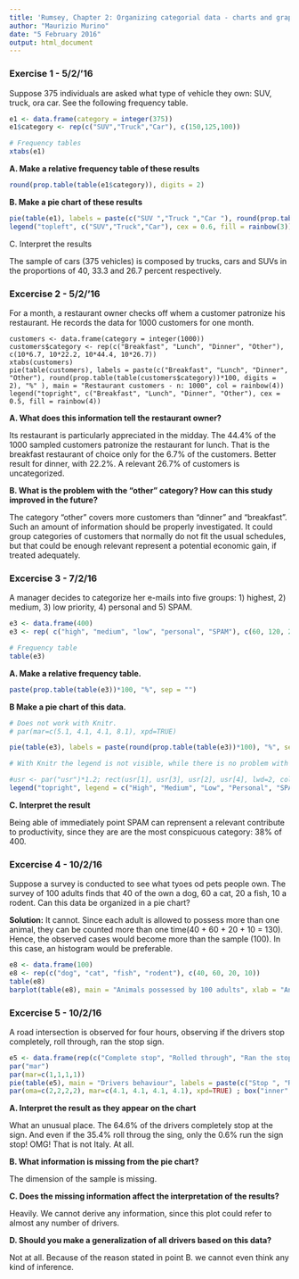 ```yaml
---
title: 'Rumsey, Chapter 2: Organizing categorial data - charts and graphs. [Ongoing]'
author: "Maurizio Murino"
date: "5 February 2016"
output: html_document
---
```

### Exercise 1 - 5/2/'16

Suppose 375 individuals are asked what type of vehicle they own: SUV, truck, ora car. See the following frequency table.

```r
e1 <- data.frame(category = integer(375)) 
e1$category <- rep(c("SUV","Truck","Car"), c(150,125,100))

# Frequency tables
xtabs(e1) 
```

__A. Make a relative frequency table of these results__

```r
round(prop.table(table(e1$category)), digits = 2)
```

__B. Make a pie chart of these results__

```r
pie(table(e1), labels = paste(c("SUV ","Truck ","Car "), round(prop.table(table(e1$category))*100, digits = 1), "%", sep = "") , main = "Vehicles - n: 375", col = rainbow(3))
legend("topleft", c("SUV","Truck","Car"), cex = 0.6, fill = rainbow(3))
```

C. Interpret the results

The sample of cars (375 vehicles) is composed by trucks, cars and SUVs in the proportions of 40, 33.3 and 26.7 percent respectively.

### Excercise 2 - 5/2/'16

For a month, a restaurant owner checks off whem a customer patronize his restaurant. He records the data for 1000 customers for one month. 

```r2
customers <- data.frame(category = integer(1000))
customers$category <- rep(c("Breakfast", "Lunch", "Dinner", "Other"), c(10*6.7, 10*22.2, 10*44.4, 10*26.7))
xtabs(customers)
pie(table(customers), labels = paste(c("Breakfast", "Lunch", "Dinner", "Other"), round(prop.table(table(customers$category))*100, digits = 2), "%" ), main = "Restaurant customers - n: 1000", col = rainbow(4))
legend("topright", c("Breakfast", "Lunch", "Dinner", "Other"), cex = 0.5, fill = rainbow(4))
```

__A. What does this information tell the restaurant owner?__

Its restaurant is particularly appreciated in the midday. The 44.4% of the 1000 sampled customers patronize the restaurant for lunch. That is the breakfast restaurant of choice only for the 6.7% of the customers. Better result for dinner, with 22.2%. A relevant 26.7% of customers is uncategorized.

__B. What is the problem with the "other" category? How can this study improved in the future?__

The category "other" covers more customers than "dinner" and "breakfast". Such an amount of information should be properly investigated. It could group categories of customers that normally do not fit the usual schedules, but that could be enough relevant represent a potential economic gain, if treated adequately. 

### Excercise 3 - 7/2/16

A manager decides to categorize her e-mails into five groups: 1) highest, 2) medium, 3) low priority, 4) personal and 5) SPAM.

```r
e3 <- data.frame(400)
e3 <- rep( c("high", "medium", "low", "personal", "SPAM"), c(60, 120, 20, 50, 150))

# Frequency table
table(e3)
```

__A. Make a relative frequency table.__

```r
paste(prop.table(table(e3))*100, "%", sep = "")
```

__B Make a pie chart of this data.__

```r
# Does not work with Knitr.
# par(mar=c(5.1, 4.1, 4.1, 8.1), xpd=TRUE)

pie(table(e3), labels = paste(round(prop.table(table(e3))*100), "%", sep = ""), col = heat.colors(5), main = "Mail received - n: 400")

# With Knitr the legend is not visible, while there is no problem with the normal plot output.

#usr <- par("usr")*1.2; rect(usr[1], usr[3], usr[2], usr[4], lwd=2, col=NA)
legend("topright", legend = c("High", "Medium", "Low", "Personal", "SPAM"), fill = heat.colors(5), title = "Categories", cex = 0.6)

```

__C. Interpret the result__

Being able of immediately point SPAM can reprensent a relevant contribute to productivity, since they are are the most conspicuous category: 38% of 400.

### Excercise 4 - 10/2/16

Suppose a survey is conducted to see what tyoes od pets people own. The survey of 100 adults finds that 40 of the own a dog, 60 a cat, 20 a fish, 10 a rodent. Can this data be organized in a pie chart?

__Solution:__
It cannot. Since each adult is allowed to possess more than one animal, they can be counted more than one time(40 + 60 + 20 + 10 = 130). Hence, the observed cases would become more than the sample (100). 
In this case, an histogram would be preferable.

```r
e8 <- data.frame(100)
e8 <- rep(c("dog", "cat", "fish", "rodent"), c(40, 60, 20, 10))
table(e8)
barplot(table(e8), main = "Animals possessed by 100 adults", xlab = "Animal", ylab = "Count", col = gray.colors(4))

```

### Excercise 5 - 10/2/16

A road intersection is observed for four hours, observing if the drivers stop completely, roll through, ran the stop sign. 

``` r
e5 <- data.frame(rep(c("Complete stop", "Rolled through", "Ran the stop sign"), c(64.2, 35.2, 0.6)))
par("mar")
par(mar=c(1,1,1,1))
pie(table(e5), main = "Drivers behaviour", labels = paste(c("Stop ", "Roll through ", "Ran the stop "), round(prop.table(table(e5))*100, 1), "%", sep = ""))
par(oma=c(2,2,2,2), mar=c(4.1, 4.1, 4.1, 4.1), xpd=TRUE) ; box("inner", col="black", lwd=3)
```

__A. Interpret the result as they appear on the chart__

What an unusual place. The 64.6% of the drivers completely stop at the sign. And even if the 35.4% roll throug the sing, only the 0.6% run the sign stop! OMG! That is not Italy. At all.

__B. What information is missing from the pie chart?__

The dimension of the sample is missing.

__C. Does the missing information affect the interpretation of the results?__

Heavily. We cannot derive any information, since this plot could refer to almost any number of drivers.

__D. Should you make a generalization of all drivers based on this data?__

Not at all. Because of the reason stated in point B. we cannot even think any kind of inference.